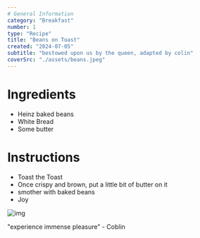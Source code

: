 ```yaml
---
# General Information
category: "Breakfast"
number: 1
type: "Recipe"
title: "Beans on Toast"
created: "2024-07-05"
subtitle: "bestowed upon us by the queen, adapted by colin"
coverSrc: "./assets/beans.jpeg"
---
```


# Ingredients

- Heinz baked beans
- White Bread
- Some butter

# Instructions

- Toast the Toast
- Once crispy and brown, put a little bit of butter on it
- smother with baked beans
- Joy

![img](./assets/sponge.jpg)

"experience immense pleasure" - Coblin
